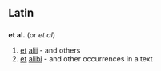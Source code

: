 ==Latin==
==={{abbreviation}}===
'''et al.'''  (or ''et al'')
# [[et]] [[alii]] - and others
# [[et]] [[alibi]] - and other occurrences in a text